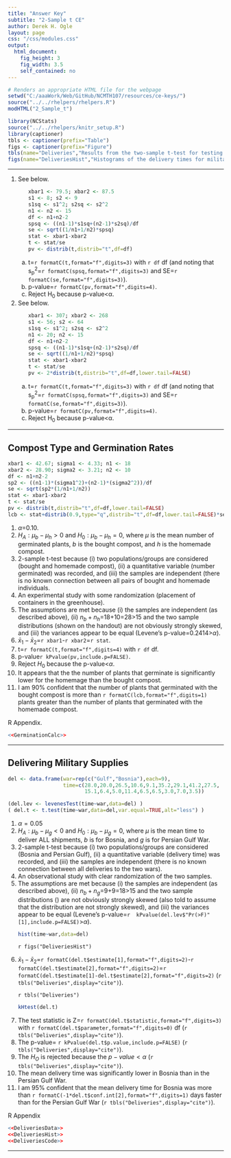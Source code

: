 ```yaml
---
title: "Answer Key"
subtitle: "2-Sample t CE"
author: Derek H. Ogle
layout: page
css: "/css/modules.css"
output:
  html_document:
    fig_height: 3
    fig_width: 3.5
    self_contained: no
---
```


```r
# Renders an appropriate HTML file for the webpage
setwd("C:/aaaWork/Web/GitHub/NCMTH107/resources/ce-keys/")
source("../../rhelpers/rhelpers.R")
modHTML("2_Sample_t")
```

```r
library(NCStats)
source("../../rhelpers/knitr_setup.R")
library(captioner)
tbls <- captioner(prefix="Table")
figs <- captioner(prefix="Figure")
tbls(name="Deliveries","Results from the two-sample t-test for testing that the mean delivery time was lower for the Bosnian than the Persian Gulf war.")
figs(name="DeliveriesHist","Histograms of the delivery times for military supplies in the Bosnian and Persian Gulf war.")
```

----

<ol>
<li>See below.</li>
<ol type="a">
```r
xbar1 <- 79.5; xbar2 <- 87.5
s1 <- 8; s2 <- 9
s1sq <- s1^2; s2sq <- s2^2
n1 <- n2 <- 15
df <- n1+n2-2
spsq <- ((n1-1)*s1sq+(n2-1)*s2sq)/df
se <- sqrt((1/n1+1/n2)*spsq)
stat <- xbar1-xbar2
t <- stat/se
pv <- distrib(t,distrib="t",df=df)
```

<li>t=`r formatC(t,format="f",digits=3)` with `r df` df (and noting that s<sub>p</sub><sup>2</sup>=`r formatC(spsq,format="f",digits=3)` and SE=`r formatC(se,format="f",digits=3)`).</li>
<li>p-value=`r formatC(pv,format="f",digits=4)`.</li>
<li>Reject H<sub>0</sub> because p-value&lt;&alpha;.</li>
</ol>

<li>See below.</li>
<ol type="a">
```r
xbar1 <- 307; xbar2 <- 268
s1 <- 56; s2 <- 64
s1sq <- s1^2; s2sq <- s2^2
n1 <- 20; n2 <- 15
df <- n1+n2-2
spsq <- ((n1-1)*s1sq+(n2-1)*s2sq)/df
se <- sqrt((1/n1+1/n2)*spsq)
stat <- xbar1-xbar2
t <- stat/se
pv <- 2*distrib(t,distrib="t",df=df,lower.tail=FALSE)
```

<li>t=`r formatC(t,format="f",digits=3)` with `r df` df (and noting that s<sub>p</sub><sup>2</sup>=`r formatC(spsq,format="f",digits=3)` and SE=`r formatC(se,format="f",digits=3)`).</li>
<li>p-value=`r formatC(pv,format="f",digits=4)`.</li>
<li>Reject H<sub>0</sub> because p-value&lt;&alpha;.</li>
</ol>


</ol>

----

## Compost Type and Germination Rates
```r
xbar1 <- 42.67; sigma1 <- 4.33; n1 <- 18
xbar2 <- 28.90; sigma2 <- 3.21; n2 <- 10
df <- n1+n2-2
sp2 <- ((n1-1)*(sigma1^2)+(n2-1)*(sigma2^2))/df
se <- sqrt(sp2*(1/n1+1/n2))
stat <- xbar1-xbar2
t <- stat/se
pv <- distrib(t,distrib="t",df=df,lower.tail=FALSE)
lcb <- stat+distrib(0.9,type="q",distrib="t",df=df,lower.tail=FALSE)*se
```

<ol>
<li>$\alpha$=0.10.</li>
<li>$H_{A}: \mu_{b}-\mu_{h}>0$ and $H_{0}: \mu_{b}-\mu_{h}=0$, where $\mu$ is the mean number of germinated plants, $b$ is the bought compost, and $h$ is the homemade compost.</li>
<li>2-sample t-test because (i) two populations/groups are considered (bought and homemade compost), (ii) a quantitative variable (number germinated) was recorded, and (iii) the samples are independent (there is no known connection between all pairs of bought and homemade individuals.</li>
<li>An experimental study with some randomization (placement of containers in the greenhouse).</li>
<li>The assumptions are met because (i) the samples are independent (as described above), (ii) $n_{b}+n_{h}$=18+10=28>15 and the two sample distributions (shown on the handout) are not obviously strongly skewed, and (iii) the variances appear to be equal (Levene's p-value=0.2414>$\alpha$).</li>
<li>$\bar{x}_{1}-\bar{x}_{2}$=`r xbar1`-`r xbar2`=`r stat`.</li>
<li>t=`r formatC(t,format="f",digits=4)` with `r df` df.</li>
<li>p-value`r kPvalue(pv,include.p=FALSE)`.</li>
<li>Reject $H_{0}$ because the p-value<$\alpha$.</li>
<li>It appears that the the number of plants that germinate is significantly lower for the homemage than the bought compost.</li>
<li>I am 90% confident that the number of plants that germinated with the bought compost is more than `r formatC(lcb,format="f",digits=1)` plants greater than the number of plants that germinated with the homemade compost.</li>
</ol>

R Appendix.
```r
<<GerminationCalc>>
```


----

## Delivering Military Supplies
```r
del <- data.frame(war=rep(c("Gulf","Bosnia"),each=9),
                  time=c(28.0,20.0,26.5,10.6,9.1,35.2,29.1,41.2,27.5,
                         15.1,6.4,5.0,11.4,6.5,6.5,3.0,7.0,3.5))
```

```r
(del.lev <- levenesTest(time~war,data=del) )
( del.t <- t.test(time~war,data=del,var.equal=TRUE,alt="less") )
```

<ol>
<li>$\alpha=0.05$</li>
<li>$H_{A}: \mu_{b}-\mu_{g}<0$ and $H_{0}: \mu_{b}-\mu_{g}=0$, where $\mu$ is the mean time to deliver ALL shipments, $b$ is for Bosnia, and $g$ is for Persian Gulf War.</li>
<li>2-sample t-test because (i) two populations/groups are considered (Bosnia and Persian Gulf), (ii) a quantitative variable (delivery time) was recorded, and (iii) the samples are independent (there is no known connection between all deliveries to the two wars).</li>
<li>An observational study with clear randomization of the two samples.</li>
<li>The assumptions are met because (i) the samples are independent (as described above), (ii) $n_{b}+n_{g}$=9+9=18>15 and the two sample distributions () are not obviously strongly skewed (also told to assume that the distribution are not strongly skewed), and (iii) the variances appear to be equal (Levene's p-value=`r  kPvalue(del.lev$"Pr(>F)"[1],include.p=FALSE)`>$\alpha$).</li>
```r
hist(time~war,data=del)
```

`r figs("DeliveriesHist")`

<li>$\bar{x}_{1}-\bar{x}_{2}$=`r formatC(del.t$estimate[1],format="f",digits=2)`-`r formatC(del.t$estimate[2],format="f",digits=2)`=`r formatC(del.t$estimate[1]-del.t$estimate[2],format="f",digits=2)` (`r tbls("Deliveries",display="cite")`).</li>

`r tbls("Deliveries")`

```r
kHtest(del.t)
```
<li>The test statistic is Z=`r formatC(del.t$statistic,format="f",digits=3)` with `r formatC(del.t$parameter,format="f",digits=0)` df (`r tbls("Deliveries",display="cite")`).</li>
<li>The p-value= `r kPvalue(del.t$p.value,include.p=FALSE)` (`r tbls("Deliveries",display="cite")`).</li>
<li>The $H_{O}$ is rejected because the $p-value<\alpha$ (`r tbls("Deliveries",display="cite")`).</li>
<li>The mean delivery time was significantly lower in Bosnia than in the Persian Gulf War.</li>
<li>I am 95\% confident that the mean delivery time for Bosnia was more than `r formatC(-1*del.t$conf.int[2],format="f",digits=1)` days faster than for the Persian Gulf War (`r tbls("Deliveries",display="cite")`).</li>
</ol>

R Appendix
```r
<<DeliveriesData>>
<<DeliveriesHist>>
<<DeliveriesCode>>
```

----
